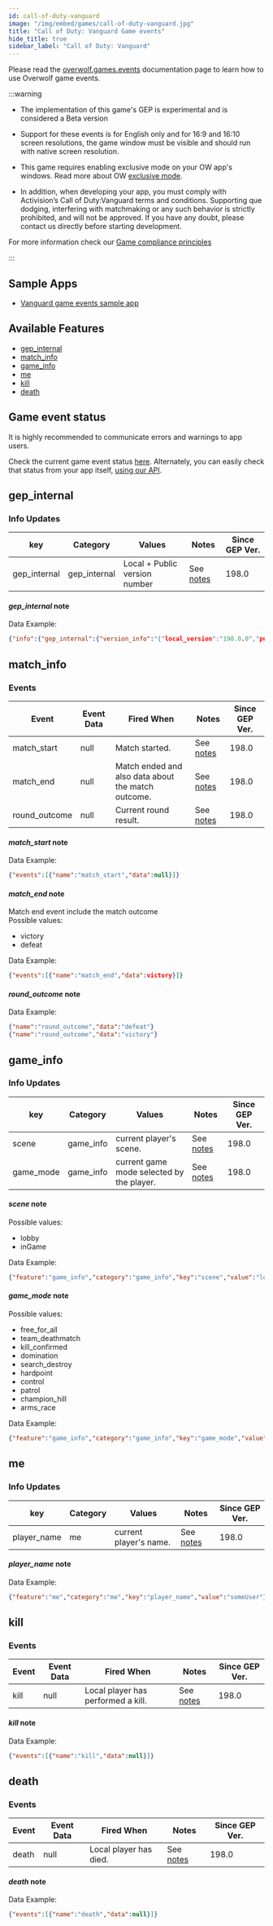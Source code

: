 ```yaml
---
id: call-of-duty-vanguard
image: "/img/embed/games/call-of-duty-vanguard.jpg"
title: "Call of Duty: Vanguard Game events"
hide_title: true
sidebar_label: "Call of Duty: Vanguard"
---
```


<!-- GENERATED USING /scripts/generate.js -->

<head>
  <meta name="keywords" content="API for Call of Duty: Vanguard, Call of Duty: Vanguard API, SDK for Call of Duty: Vanguard, Call of Duty: Vanguard SDK"/>
</head>

<GameInfo gameID={21876} showCompliance={true} showDocs={false}/>

Please read the [overwolf.games.events](../events) documentation page to learn how to use Overwolf game events.

:::warning

* The implementation of this game's GEP is experimental and is considered a Beta version

* Support for these events is for English only and for 16:9 and 16:10 screen resolutions, the game window must be visible and should run with native screen resolution. 

* This game requires enabling exclusive mode on your OW app's windows. Read more about OW [exclusive mode](/topics/best-practices/exclusive-mode).

* In addition, when developing your app, you must comply with Activision’s Call of Duty:Vanguard terms and conditions. Supporting que dodging, interfering with matchmaking or any such behavior is strictly prohibited, and will not be approved. If you have any doubt, please contact us directly before starting development.

For more information check our [Game compliance principles](/start/getting-started/game-compliance)

:::

## Sample Apps
* [Vanguard game events sample app](https://github.com/overwolf/events-sample-apps)

## Available Features

* [gep_internal](#gep_internal)
* [match_info](#match_info)
* [game_info](#game_info)
* [me](#me)
* [kill](#kill)
* [death](#death)

## Game event status

It is highly recommended to communicate errors and warnings to app users. 

Check the current game event status [here](/status/). Alternately, you can easily check that status from your app itself, [using our API](/topics/using-events/how-to-check-events-status-from-app).

## gep_internal

### Info Updates

key          | Category    | Values                    | Notes                 | Since GEP Ver. |
------------ | ------------| ------------------------- | --------------------- | ------------- | 
gep_internal | gep_internal| Local + Public version number|See [notes](#gep_internal-note)|   198.0       |

#### *gep_internal* note

Data Example:

```json
{"info":{"gep_internal":{"version_info":"{"local_version":"198.0.0","public_version":"198.0.0","is_updated":true}"}},"feature":"gep_internal"}
```

## match_info

### Events

Event        | Event Data        | Fired When   | Notes              | Since GEP Ver. |
-------------| ------------------| ------------ | ------------------ | ---------------|
match_start  | null              | Match started.| See [notes](#match_start-note)     | 198.0 |
match_end    | null              | Match ended and also data about the match outcome. | See [notes](#match_end-note)        | 198.0 |
round_outcome    | null              | Current round result. | See [notes](#round_outcome-note)        | 198.0 |


#### *match_start* note

Data Example:

```json
{"events":[{"name":"match_start","data":null}]}
```

#### *match_end* note
Match end event include the match outcome<br/>
Possible values:
* victory
* defeat

Data Example:

```json
{"events":[{"name":"match_end","data":victory}]}
```

#### *round_outcome* note

Data Example:

```json
{"name":"round_outcome","data":"defeat"}
{"name":"round_outcome","data":"victory"}
```

## game_info

### Info Updates

key          | Category    | Values                    | Notes                 | Since GEP Ver. |
------------ | ------------| ------------------------- | --------------------- | ------------- | 
scene| game_info   | current player's scene. |See [notes](#scene-note)|   198.0       |
game_mode| game_info   | current game mode selected by the player. |See [notes](#game_mode-note)|   198.0       |

#### *scene* note
Possible values:
* lobby
* inGame

Data Example:

```json
{"feature":"game_info","category":"game_info","key":"scene","value":"lobby"}
```

#### *game_mode* note
Possible values:
* free_for_all 
* team_deathmatch 
* kill_confirmed 
* domination 
* search_destroy 
* hardpoint 
* control 
* patrol 
* champion_hill
* arms_race

Data Example:

```json
{"feature":"game_info","category":"game_info","key":"game_mode","value":"domination"}
```

## me

### Info Updates

key          | Category    | Values                    | Notes                 | Since GEP Ver. |
------------ | ------------| ------------------------- | --------------------- | ------------- | 
player_name| me   | current player's name. |See [notes](#player_name-note)|   198.0       |

#### *player_name* note
Data Example:

```json
{"feature":"me","category":"me","key":"player_name","value":"someUser"}
```

## kill

### Events

Event        | Event Data        | Fired When   | Notes              | Since GEP Ver. |
-------------| ------------------| ------------ | ------------------ | ---------------|
kill         | null              | Local player has performed a kill.| See [notes](#kill-note)     | 198.0 |


#### *kill* note

Data Example:

```json
{"events":[{"name":"kill","data":null}]}
```

## death

### Events

Event        | Event Data        | Fired When   | Notes              | Since GEP Ver. |
-------------| ------------------| ------------ | ------------------ | ---------------|
death        | null              | Local player has died.| See [notes](#death-note)     | 198.0 |

#### *death* note

Data Example:

```json
{"events":[{"name":"death","data":null}]}
```
